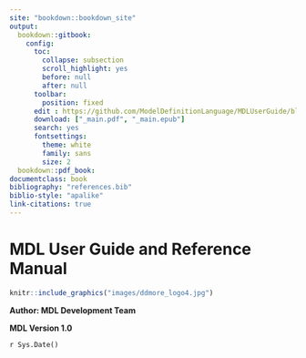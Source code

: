 ```yaml
---
site: "bookdown::bookdown_site"
output:  
  bookdown::gitbook: 
    config:
      toc:
        collapse: subsection
        scroll_highlight: yes
        before: null
        after: null
      toolbar:
        position: fixed
      edit : https://github.com/ModelDefinitionLanguage/MDLUserGuide/blob/master/%s
      download: ["_main.pdf", "_main.epub"]
      search: yes
      fontsettings:
        theme: white
        family: sans
        size: 2
  bookdown::pdf_book:  
documentclass: book
bibliography: "references.bib"
biblio-style: "apalike"
link-citations: true
---
```


#  MDL User Guide and Reference Manual  {-}

```r
knitr::include_graphics("images/ddmore_logo4.jpg")
```

**Author: MDL Development Team**
  
  
**MDL Version 1.0**

`r Sys.Date()`